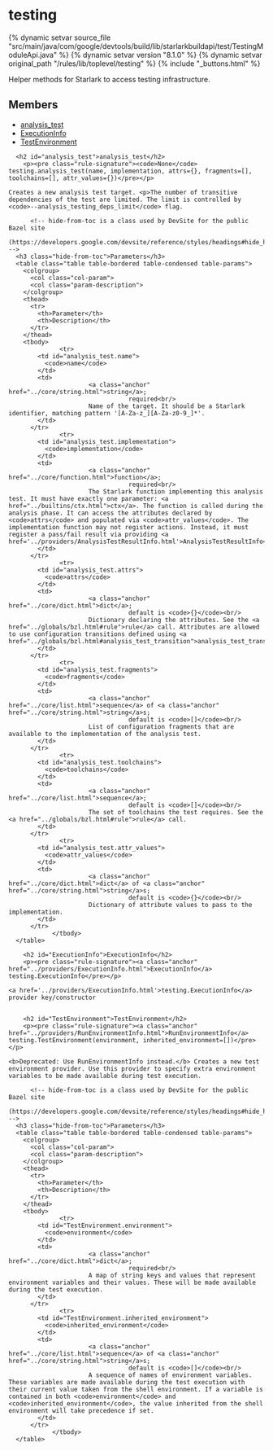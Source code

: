 <html devsite>
<head>
  <meta name="project_path" value="/_project.yaml">
  <meta name="book_path" value="/versions/8.1.0/_book.yaml">
</head>
<body>

<h1 class="page-title" id="modules.testing">testing</h1>

{% dynamic setvar source_file "src/main/java/com/google/devtools/build/lib/starlarkbuildapi/test/TestingModuleApi.java" %}
{% dynamic setvar version "8.1.0" %}
{% dynamic setvar original_path "/rules/lib/toplevel/testing" %}
{% include "_buttons.html" %}
<!-- {% raw %} -->

Helper methods for Starlark to access testing infrastructure.

<h2>Members</h2>
<ul>
    <li>
    <a href="#analysis_test">analysis_test</a>
  </li>
      <li>
    <a href="#ExecutionInfo">ExecutionInfo</a>
  </li>
      <li>
    <a href="#TestEnvironment">TestEnvironment</a>
  </li>
  </ul>

      <h2 id="analysis_test">analysis_test</h2>
        <p><pre class="rule-signature"><code>None</code> testing.analysis_test(name, implementation, attrs={}, fragments=[], toolchains=[], attr_values={})</pre></p>

    Creates a new analysis test target. <p>The number of transitive dependencies of the test are limited. The limit is controlled by <code>--analysis_testing_deps_limit</code> flag.

          <!-- hide-from-toc is a class used by DevSite for the public Bazel site
      (https://developers.google.com/devsite/reference/styles/headings#hide_headings_from_the_toc) -->
      <h3 class="hide-from-toc">Parameters</h3>
      <table class="table table-bordered table-condensed table-params">
        <colgroup>
          <col class="col-param">
          <col class="param-description">
        </colgroup>
        <thead>
          <tr>
            <th>Parameter</th>
            <th>Description</th>
          </tr>
        </thead>
        <tbody>
                  <tr>
            <td id="analysis_test.name">
              <code>name</code>
            </td>
            <td>
                          <a class="anchor" href="../core/string.html">string</a>;
                                     required<br/>
                          Name of the target. It should be a Starlark identifier, matching pattern '[A-Za-z_][A-Za-z0-9_]*'.
            </td>
          </tr>
                  <tr>
            <td id="analysis_test.implementation">
              <code>implementation</code>
            </td>
            <td>
                          <a class="anchor" href="../core/function.html">function</a>;
                                     required<br/>
                          The Starlark function implementing this analysis test. It must have exactly one parameter: <a href="../builtins/ctx.html">ctx</a>. The function is called during the analysis phase. It can access the attributes declared by <code>attrs</code> and populated via <code>attr_values</code>. The implementation function may not register actions. Instead, it must register a pass/fail result via providing <a href='../providers/AnalysisTestResultInfo.html'>AnalysisTestResultInfo</a>.
            </td>
          </tr>
                  <tr>
            <td id="analysis_test.attrs">
              <code>attrs</code>
            </td>
            <td>
                          <a class="anchor" href="../core/dict.html">dict</a>;
                                     default is <code>{}</code><br/>
                          Dictionary declaring the attributes. See the <a href="../globals/bzl.html#rule">rule</a> call. Attributes are allowed to use configuration transitions defined using <a  href="../globals/bzl.html#analysis_test_transition">analysis_test_transition</a>.
            </td>
          </tr>
                  <tr>
            <td id="analysis_test.fragments">
              <code>fragments</code>
            </td>
            <td>
                          <a class="anchor" href="../core/list.html">sequence</a> of <a class="anchor" href="../core/string.html">string</a>s;
                                     default is <code>[]</code><br/>
                          List of configuration fragments that are available to the implementation of the analysis test.
            </td>
          </tr>
                  <tr>
            <td id="analysis_test.toolchains">
              <code>toolchains</code>
            </td>
            <td>
                          <a class="anchor" href="../core/list.html">sequence</a>;
                                     default is <code>[]</code><br/>
                          The set of toolchains the test requires. See the <a href="../globals/bzl.html#rule">rule</a> call.
            </td>
          </tr>
                  <tr>
            <td id="analysis_test.attr_values">
              <code>attr_values</code>
            </td>
            <td>
                          <a class="anchor" href="../core/dict.html">dict</a> of <a class="anchor" href="../core/string.html">string</a>s;
                                     default is <code>{}</code><br/>
                          Dictionary of attribute values to pass to the implementation.
            </td>
          </tr>
                </tbody>
      </table>

        <h2 id="ExecutionInfo">ExecutionInfo</h2>
        <p><pre class="rule-signature"><a class="anchor" href="../providers/ExecutionInfo.html">ExecutionInfo</a> testing.ExecutionInfo</pre></p>

    <a href='../providers/ExecutionInfo.html'>testing.ExecutionInfo</a> provider key/constructor


        <h2 id="TestEnvironment">TestEnvironment</h2>
        <p><pre class="rule-signature"><a class="anchor" href="../providers/RunEnvironmentInfo.html">RunEnvironmentInfo</a> testing.TestEnvironment(environment, inherited_environment=[])</pre></p>

    <b>Deprecated: Use RunEnvironmentInfo instead.</b> Creates a new test environment provider. Use this provider to specify extra environment variables to be made available during test execution.

          <!-- hide-from-toc is a class used by DevSite for the public Bazel site
      (https://developers.google.com/devsite/reference/styles/headings#hide_headings_from_the_toc) -->
      <h3 class="hide-from-toc">Parameters</h3>
      <table class="table table-bordered table-condensed table-params">
        <colgroup>
          <col class="col-param">
          <col class="param-description">
        </colgroup>
        <thead>
          <tr>
            <th>Parameter</th>
            <th>Description</th>
          </tr>
        </thead>
        <tbody>
                  <tr>
            <td id="TestEnvironment.environment">
              <code>environment</code>
            </td>
            <td>
                          <a class="anchor" href="../core/dict.html">dict</a>;
                                     required<br/>
                          A map of string keys and values that represent environment variables and their values. These will be made available during the test execution.
            </td>
          </tr>
                  <tr>
            <td id="TestEnvironment.inherited_environment">
              <code>inherited_environment</code>
            </td>
            <td>
                          <a class="anchor" href="../core/list.html">sequence</a> of <a class="anchor" href="../core/string.html">string</a>s;
                                     default is <code>[]</code><br/>
                          A sequence of names of environment variables. These variables are made available during the test execution with their current value taken from the shell environment. If a variable is contained in both <code>environment</code> and <code>inherited_environment</code>, the value inherited from the shell environment will take precedence if set.
            </td>
          </tr>
                </tbody>
      </table>


</body>
</html>

<!-- {% endraw %} -->
